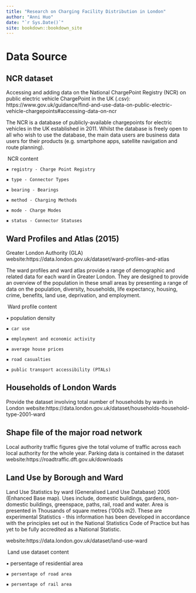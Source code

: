 ```yaml
--- 
title: "Research on Charging Facility Distribution in London"
author: "Anni Huo"
date: "`r Sys.Date()`"
site: bookdown::bookdown_site
---
```


# Data Source

## NCR dataset

Accessing and adding data on the National ChargePoint Registry (NCR) on public electric vehicle ChargePoint in the UK (.csv):
https://www.gov.uk/guidance/find-and-use-data-on-public-electric-vehicle-chargepoints#accessing-data-on-ncr

The NCR is a database of publicly-available chargepoints for electric vehicles in the UK established in 2011. Whilst the database is freely open to all who wish to use the database, the main data users are business data users for their products (e.g. smartphone apps, satellite navigation and route planning).


 NCR content 

	
	▪ registry - Charge Point Registry
	
	▪ type - Connector Types
	
	▪ bearing - Bearings
	
	▪ method - Charging Methods
	
	▪ mode - Charge Modes
	
	▪ status - Connector Statuses
	
	
## Ward Profiles and Atlas (2015)

Greater London Authority (GLA)
website:https://data.london.gov.uk/dataset/ward-profiles-and-atlas

The ward profiles and ward atlas provide a range of demographic and related data for each ward in Greater London. They are designed to provide an overview of the population in these small areas by presenting a range of data on the population, diversity, households, life expectancy, housing, crime, benefits, land use, deprivation, and employment.

 Ward profile content 

  ▪ population density
	
	▪ car use
	
	▪ employment and economic activity
	
	▪ average house prices
	
	▪ road casualties
	
	▪ public transport accessibility (PTALs)



## Households of London Wards

Provide the dataset involving total number of households by wards in London
website:https://data.london.gov.uk/dataset/households-household-type-2001-ward


## Shape file of the major road network

Local authority traffic figures give the total volume of traffic across each local authority for the whole year. 
Parking data is contained in the dataset
website:https://roadtraffic.dft.gov.uk/downloads

## Land Use by Borough and Ward


Land Use Statistics by ward (Generalised Land Use Database) 2005 (Enhanced Base map). Uses include, domestic buildings, gardens, non-domestic buildings, greenspace, paths, rail, road and water. Area is presented in Thousands of square metres ('000s m2). These are experimental Statistics - this information has been developed in accordance with the principles set out in the National Statistics Code of Practice but has yet to be fully accredited as a National Statistic.

website:https://data.london.gov.uk/dataset/land-use-ward

 Land use dataset content 

  ▪ persentage of residential area
	
	▪ persentage of road area
	
	▪ persentage of rail area
	

